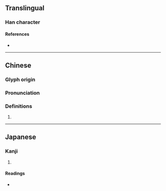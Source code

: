 {{character info/new}}
==Translingual==

===Han character===
{{Han char|rn=9|rad=人|as=12|sn=14|four=|canj=OTGR,OTTR|ids=⿰亻善}}

====References====
* {{Han ref|kx=0116.110|dkj=01087|dj=0247.230|hdz=10221.050|uh=50D0|ud=20688}}

----

==Chinese==
{{zh-forms}}

===Glyph origin===
{{Han etym}}

===Pronunciation===
{{zh-pron
|m=shàn
|c=sin6
|mc=y
|oc=y
|cat=
}}

===Definitions===
{{zh-hanzi}}

# {{rfdef|zh}}

----

==Japanese==

===Kanji===
{{ja-kanji|grade=|rs=人12}}

# {{defn|lang=ja|sort=人12}}

====Readings====
* {{ja-readings|on=[[せん]] (sen), [[ぜん]] (zen)|kun=[[おつくりする]] (otsukurisuru)}}